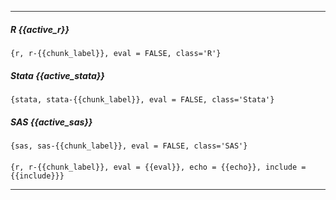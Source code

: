 <hr style="height:1px;border:none;color:#333;background-color:#333;" />

#### {.tabset .tabset-pills}

##### R {{active_r}}

```{r, r-{{chunk_label}}, eval = FALSE, class='R'}
```

##### Stata {{active_stata}}

```{stata, stata-{{chunk_label}}, eval = FALSE, class='Stata'}
```

##### SAS {{active_sas}}

```{sas, sas-{{chunk_label}}, eval = FALSE, class='SAS'}
```

#### {-}

<!-- This chunk runs the R code without printing the code (since that is in the tabset). -->
```{r, r-{{chunk_label}}, eval = {{eval}}, echo = {{echo}}, include = {{include}}}
```

<hr style="height:1px;border:none;color:#333;background-color:#333;" />
